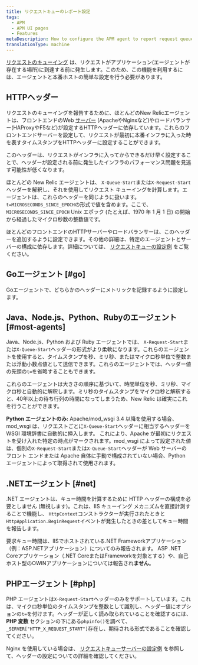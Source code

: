 ```yaml
---
title: リクエストキューのレポート設定
tags:
  - APM
  - APM UI pages
  - Features
metaDescription: How to configure the APM agent to report request queue timing.
translationType: machine
---
```


[リクエストのキューイング](/docs/apm/applications-menu/features/request-queuing-tracking-front-end-time) は、リクエストがアプリケーション(エージェントが存在する場所)に到達する前に発生します。このため、この機能を利用するには、エージェントと本番ホストの簡単な設定を行う必要があります。

## HTTPヘッダー

リクエストのキューイングを報告するために、ほとんどのNew Relicエージェントは、フロントエンドのWeb [サーバー](/docs/features/request-queue-server-configuration-examples) (ApacheやNginxなど)やロードバランサー(HAProxyやF5など)が設定するHTTPヘッダーに依存しています。これらのフロントエンドサーバーを設定して、リクエストが最初に本番インフラに入った時を表すタイムスタンプをHTTPヘッダーに設定することができます。

<Callout variant="tip">
  このヘッダーは、リクエストがインフラに入ってからできるだけ早く設定することで、ヘッダーが設定される前に発生したインフラのパフォーマンス問題を見逃す可能性が低くなります。
</Callout>

ほとんどの New Relic エージェントは、 `X-Queue-Start`または`X-Request-Start`ヘッダーを解釈し、それを使用してリクエスト キューイングを計算します。エージェントは、これらのヘッダーを同じように扱います。`t=MICROSECONDS_SINCE_EPOCH`の形式で値を含めます。ここで、 `MICROSECONDS_SINCE_EPOCH` Unix エポック (たとえば、1970 年 1 月 1 日) の開始から経過したマイクロ秒数の整数値です。

ほとんどのフロントエンドのHTTPサーバーやロードバランサーは、このヘッダーを追加するように設定できます。その他の詳細は、特定のエージェントとサーバーの構成に依存します。詳細については、 [リクエストキューの設定例](/docs/apm/applications-menu/features/request-queue-server-configuration-examples) をご覧ください。

## Goエージェント [#go]

Goエージェントで、どちらかのヘッダーにメトリックを記録するように設定します。

## Java、Node.js、Python、Rubyのエージェント [#most-agents]

Java、Node.js、Python および Ruby エージェントでは、 `X-Request-Start`または`X-Queue-Start`ヘッダーの形式がより柔軟になります。これらのエージェントを使用すると、タイムスタンプを秒、ミリ秒、またはマイクロ秒単位で整数または浮動小数点値として送信できます。これらのエージェントでは、ヘッダー値の先頭の`t=`を省略することもできます。

これらのエージェントは大きさの順序に基づいて、時間単位を秒、ミリ秒、マイクロ秒と自動的に解釈します。ミリ秒のタイムスタンプをマイクロ秒と解釈すると、40年以上の待ち行列の時間になってしまうため、New Relic は確実にこれを行うことができます。

**Python エージェントのみ:** Apache/mod_wsgi 3.4 以降を使用する場合、mod_wsgi は、リクエストごとに`X-Queue-Start`ヘッダーに相当するヘッダーを WSGI 環境辞書に自動的に挿入します。 これにより、Apache が最初にリクエストを受け入れた特定の時点がマークされます。mod_wsgi によって設定された値は、個別の`X-Request-Start`または`X-Queue-Start`ヘッダーが Web サーバーのフロント エンドまたは Apache 自体に手動で構成されていない場合、Python エージェントによって取得されて使用されます。

## .NETエージェント [#net]

.NET エージェントは、キュー時間を計算するために HTTP ヘッダーの構成を必要としません (無視します)。これは、IIS キューイング メカニズムを直接計測することで機能し、 `HttpContext`コンストラクターが実行されたときと`HttpApplication.BeginRequest`イベントが発生したときの差としてキュー時間を報告します。

要求キュー時間は、IISでホストされている.NET Frameworkアプリケーション（例：ASP.NETアプリケーション）についてのみ報告されます。 ASP .NET Coreアプリケーション（.NET CoreまたはFrameworkを対象とする）や、自己ホスト型のOWINアプリケーションについては報告され**ません**。

## PHPエージェント [#php]

PHP エージェントは`X-Request-Start`ヘッダーのみをサポートしています。これは、マイクロ秒単位のタイムスタンプを整数として識別し、ヘッダー値にオプションの`t=`を付けます。ヘッダーが正しく読み取られていることを確認するには、 **PHP 変数** セクションの下にある`phpinfo()`を調べて、 `_SERVER["HTTP_X_REQUEST_START"]`存在し、期待される形式であることを確認してください。

Nginx を使用している場合は、 [リクエストキューサーバーの設定例](/docs/apm/other-features/request-queueing/request-queue-server-configuration-examples#nginx) を参照して、ヘッダーの設定についての詳細を確認してください。